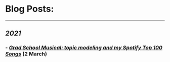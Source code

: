 <br>  

# Blog Posts:  

<hr>


## _2021_

### - [_Grad School Musical: topic modeling and my Spotify Top 100 Songs_](2March2021_spotify_100_stm.html) (2 March)